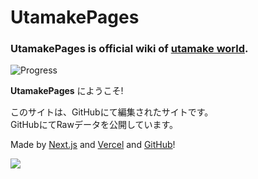 
# UtamakePages

<h3><b>UtamakePages</b> is <b>official wiki</b> of <u>utamake world</u>.</h3>  

![Progress](https://img.shields.io/github/milestones/progress-percent/TamaTamaGoGo/Vercel-Utamake-Docs/1?style=for-the-badge&label=編集ノート移行度)

**UtamakePages** にようこそ!

このサイトは、GitHubにて編集されたサイトです。  
GitHubにてRawデータを公開しています。

Made by [Next.js](https://nextjs.org) and [Vercel](https://vercel.com) and [GitHub](https://github.com)!

<Bleed>
  <Image src="/b.jpg" width={2288} height={1974} layout="intrinsic" />
</Bleed>
